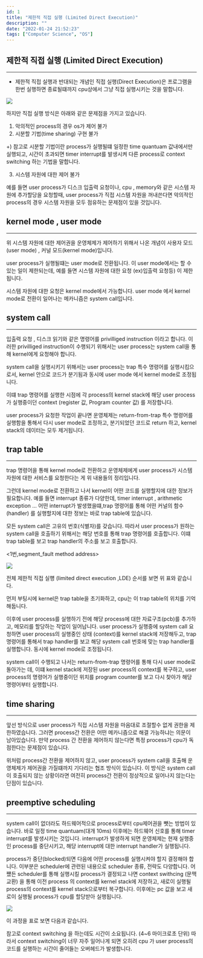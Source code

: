 ```yaml
---
id: 1
title: "제한적 직접 실행 (Limited Direct Execution)"
description: ""
date: "2022-01-24 21:52:23"
tags: ["Computer Science", "OS"]
---
```

## 제한적 직접 실행 (Limited Direct Execution)
<hr/>

- 제한적 직접 실행과 반대되는 개념인 직접 실행(Direct Execution)은 프로그램을 한번 실행하면 종료될떄까지 cpu상에서 그냥 직접 실행시키는 것을 말합니다. 

![](/images/limited-direct-execution-01.jpg)


하지만 직접 실행 방식은 아래와 같은 문제점을 가지고 있습니다.

1. 악의적인 process의 경우 os가 제어 불가 
2. 시분할 기법(time sharing) 구현 불가 

+) 참고로 시분할 기법이란 process가 실행될떄 일정한 time quantuam 값내에서만 실행되고, 시간이 초과되면 timer interrupt를 발생시켜 다른 process로 context switching 하는 기법을 말합니다. 


3. 시스템 자원에 대한 제어 불가 

예를 들면 user process가 디스크 입출력 요청이나, cpu , memory와 같은 시스템 자원에 추가할당을 요청할때, user process가 직접 시스템 자원을 꺼내쓴다면 악의적인 process의 경우 시스템 자원을 모두 점유하는 문제점이 있을 것입니다. 

## kernel mode , user mode 
<hr/>

위 시스템 자원에 대한 제어권을 운영체제가 제어하기 위해서 나온 개념이 사용자 모드(user mode) , 커널  모드(kernel mode)입니다.

user process가 실행될떄는 user mode로 전환됩니다. 이 user mode에서는 할 수 있는 일이 제한되는데, 예를 들면 시스템 자원에 대한 요청 (ex)입출력 요청등) 이 제한됩니다. 

시스템 자원에 대한 요청은 kernel mode에서 가능합니다. user mode 에서 kernel mode로 전환이 일어나는 메카니즘은 system call입니다.


## system call 
<hr/>

입출력 요청 , 디스크 읽기와 같은 명령어를 privilliged instruction 이라고 합니다. 이러한 privilliged instruction이 수행되기 위해서는 user process는 system call을 통해 kernel에게 요청해야 합니다. 

system call을 실행시키기 위해서는 user process는 trap 특수 명령어를 실행시킴으로서, kernel 안으로 코드가 분기됨과 동시에 user mode 에서 kernel mode로 조정됩니다. 

이떄 trap 명령어를 실행한 시점에 각 process의 kernel stack에 해당 user process가 실행중이던 context (register 값, Program counter 값) 를 저장합니다. 


user process가 요청한 작업이 끝나면 운영체제는 return-from-trap 특수 명령어를 실행함을 통해서 다시 user mode로 조정하고, 분기되었던 코드로 return 하고, kernel stack의 데이터는 모두 제거됩니다. 

## trap table 
<hr/>

trap 명령어을 통해 kernel mode로 전환하고 운영체제에게 user process가 시스템 자원에 대한 서비스를 요청한다는 게 위 내용들의 정리입니다.

그런데 kernel mode로 전환하고 나서 kernel이 어떤 코드를 실행할지에 대한 정보가 필요합니다. 예를 들면 interrupt 종류가 다양한데, timer interrupt , arithmetic exception ... 어떤 interrupt가 발생했을떄,trap 명령어를 통해 어떤 커널의 함수 (handler) 를 실행할지에 대한 정보는 바로  trap table에 있습니다.


모든 system call은 고유의 번호(식별자)를 갖습니다. 따라서 user process가 원하는 system call을 호출하기 위해서는 해당 번호를 통해 trap 명령어를 호출합니다. 이떄 trap table를 보고 trap handler의 주소를 보고 호출합니다. 

\<1번,segment_fault method address>

![](/images/limited-direct-execution-02.jpg)


전체 제한적 직접 실헁 (limited direct execution ,LDE) 순서를 보면 위 표와 같습니다. 

먼저 부팅시에 kernel은 trap table을 초기화하고, cpu는 이 trap table의 위치를 기억해둡니다. 

이후에 user process를 실행하기 전에 해당 process에 대한 자료구조(pcb)를 추가하고, 메모리를 할당하는 작업이 일어납니다. user process가 실행중에 system call 요청하면 user process의 실행중인 상태 (context)를 kernel stack에 저장해두고, trap 명령어를 통해서 trap handler를 보고  해당 system call 번호에 맞는 trap handler를 실행합니다. 동시에 kernel mode로 조정됩니다. 

system call이 수행되고 나서는 return-from-trap 명령어를 통해 다시 user mode로 돌아가는 데, 이떄 kernel stack에 저장된 user process의 context를 복구하고, user process의 명령어가 실행중이던 위치를 program counter를 보고 다시 찾아가 해당 명령어부터 실행합니다. 

## time sharing 
<hr/>

앞선 방식으로 user process가 직접 시스템 자원을 마음대로 조절할수 없게 권한을 제한하였습니다. 그러면 process간 전환은 어떤 메카니즘으로 해결 가능하냐는 의문이 남아있습니다. 만약 process 간 전환을 제어하지 않는다면 특정 process가 cpu가 독점한다는 문제점이 있습니다. 

위처럼 process간 전환을 제어하지 않고, user process가 system call을 호출해 운영체제가 제어권을 가질떄까지 기다리는 협조 방식이 있습니다. 이 방식은 system call이 호출되지 않는 상황이라면 여전히 process간 전환이 정상적으로 일어나지 않는다는 단점이 있습니다.

## preemptive scheduling 
<hr/>
system call이 없더라도 하드웨어적으로 process로부터 cpu제어권을 뺏는 방법이 있습니다. 바로 일정 time quantuam(대개 10ms) 이후에는 하드웨어 신호를 통해 timer interrupt를 발생시키는 것입니다. interrupt가 발생하게 되면 운영체제는 현재 실행중인 process를 중단시키고, 해당 interrupt에 대한 interrupt handler가 실행됩니다. 

process가 중단(blocked)되면 다음에 어떤 process를 실행시켜야 할지 결정해야 합니다. 이부분은 scheduler에 관련된 내용으로 scheduler 종류, 전략도 다양합니다. 어쩄든 scheduler를 통해 실행시킬 process가 결정되고 나면 context swithcing (문맥 교환) 을 통해 이전 process 의 context를 kernel stack에 저장하고, 새로이 실행될 process의 context를 kernel stack으로부터 복구합니다. 이후에는 pc 값을 보고 새로이 실행될 process가 cpu를 할당받아 실행됩니다. 


![](/images/limited-direct-execution-03.jpg)


이 과정을 표로 보면 다음과 같습니다. 

참고로 context switching 을 하는데도 시간이 소요됩니다. (4~6 마이크로초 단위) 따라서 context switching이 너무 자주 일어나게 되면 오히려 cpu 가 user process의 코드를 실행하는 시간이 줄어들는 오버헤드가 발생합니다.
